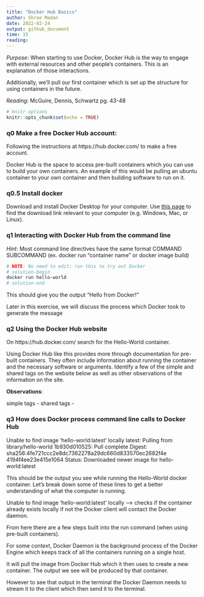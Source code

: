 ```yaml
---
title: "Docker Hub Basics"
author: Shree Madan
date: 2022-02-24
output: github_document
time: 15
reading: 
---
```


*Purpose*: When starting to use Docker, Docker Hub is the way to engage with
external resources and other people's containers. This is an explanation of
those interactions.

Additionally, we'll pull our first container which is set up the structure for
using containers in the future.

*Reading*: McGuire, Dennis, Schwartz pg. 43-48

```r
# knitr options
knitr::opts_chunk$set(echo = TRUE)
```

<!-- -------------------------------------------------- -->

### __q0__ Make a free Docker Hub account:

Following the instructions at https://hub.docker.com/ to make a free account.

Docker Hub is the space to access pre-built containers which you can use to 
build your own containers. An example of this would be pulling an ubuntu container
to your own container and then building software to run on it.

### __q0.5__ Install docker

Download and install Docker Desktop for your computer. Use [this page](https://www.docker.com/products/docker-desktop/) to find the download link relevant to your computer (e.g. Windows, Mac, or Linux).

### __q1__ Interacting with Docker Hub from the command line

*Hint*: Most command line directives have the same format COMMAND SUBCOMMAND 
(ex. docker run "container name" or docker image build)

```bash
# NOTE: No need to edit; run this to try out Docker
# solution-begin
docker run hello-world
# solution-end
```

This should give you the output "Hello from Docker!"

Later in this exercise, we will discuss the process which Docker took to generate the message

### __q2__ Using the Docker Hub website

On https://hub.docker.com/ search for the Hello-World container. 

Using Docker Hub like this provides more through documentation for pre-built 
containers. They often include information about running the container and the 
necessary software or arguments. Identify a few of the simple and shared tags on 
the website below as well as other observations of the information on the site.

**Observations**:

simple tags - 
shared tags - 

### __q3__ How does Docker process command line calls to Docker Hub

Unable to find image 'hello-world:latest' locally 
latest: Pulling from library/hello-world 
1b930d010525: Pull complete 
Digest: sha256:4fe721ccc2e8dc7362278a29dc660d833570ec2682f4e 
4194f4ee23e415e1064 
Status: Downloaded newer image for hello-world:latest

This should be the output you see while running the Hello-World docker container.
Let's break down some of these lines to get a better understanding of what the computer
is running. 

Unable to find image 'hello-world:latest' locally --> checks if the container 
already exists locally if not the Docker client will contact the Docker daemon.

From here there are a few steps built into the run command (when using pre-built containers).

For some context, Docker Daemon is the background process of the Docker Engine which keeps
track of all the containers running on a single host.

It will pull the image from Docker Hub which it then uses to create a new container.
The output we see will be produced by that container.

However to see that output in the terminal the Docker Daemon needs to stream it 
to the client which then send it to the terminal.